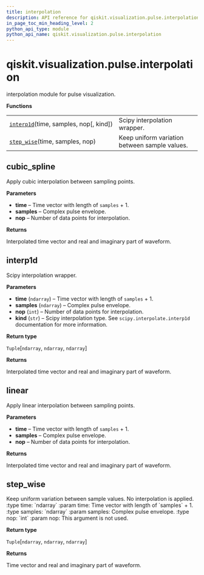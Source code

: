 ```yaml
---
title: interpolation
description: API reference for qiskit.visualization.pulse.interpolation
in_page_toc_min_heading_level: 2
python_api_type: module
python_api_name: qiskit.visualization.pulse.interpolation
---
```


<span id="module-qiskit.visualization.pulse.interpolation" />

<span id="qiskit-visualization-pulse-interpolation" />

# qiskit.visualization.pulse.interpolation

interpolation module for pulse visualization.

**Functions**

|                                                                                                                                                   |                                               |
| ------------------------------------------------------------------------------------------------------------------------------------------------- | --------------------------------------------- |
| [`interp1d`](#qiskit.visualization.pulse.interpolation.interp1d "qiskit.visualization.pulse.interpolation.interp1d")(time, samples, nop\[, kind]) | Scipy interpolation wrapper.                  |
| [`step_wise`](#qiskit.visualization.pulse.interpolation.step_wise "qiskit.visualization.pulse.interpolation.step_wise")(time, samples, nop)       | Keep uniform variation between sample values. |

## cubic\_spline

<Function id="qiskit.visualization.pulse.interpolation.cubic_spline" signature="cubic_spline(time: numpy.ndarray, samples: numpy.ndarray, nop: int, *, kind: str = 'cubic') → Tuple[numpy.ndarray, numpy.ndarray, numpy.ndarray]">
  Apply cubic interpolation between sampling points.

  **Parameters**

  *   **time** – Time vector with length of `samples` + 1.
  *   **samples** – Complex pulse envelope.
  *   **nop** – Number of data points for interpolation.

  **Returns**

  Interpolated time vector and real and imaginary part of waveform.
</Function>

## interp1d

<Function id="qiskit.visualization.pulse.interpolation.interp1d" github="https://github.com/qiskit/qiskit/tree/stable/0.16/qiskit/visualization/pulse/interpolation.py" signature="interp1d(time, samples, nop, kind='linear')">
  Scipy interpolation wrapper.

  **Parameters**

  *   **time** (`ndarray`) – Time vector with length of `samples` + 1.
  *   **samples** (`ndarray`) – Complex pulse envelope.
  *   **nop** (`int`) – Number of data points for interpolation.
  *   **kind** (`str`) – Scipy interpolation type. See `scipy.interpolate.interp1d` documentation for more information.

  **Return type**

  `Tuple`\[`ndarray`, `ndarray`, `ndarray`]

  **Returns**

  Interpolated time vector and real and imaginary part of waveform.
</Function>

## linear

<Function id="qiskit.visualization.pulse.interpolation.linear" signature="linear(time: numpy.ndarray, samples: numpy.ndarray, nop: int, *, kind: str = 'linear') → Tuple[numpy.ndarray, numpy.ndarray, numpy.ndarray]">
  Apply linear interpolation between sampling points.

  **Parameters**

  *   **time** – Time vector with length of `samples` + 1.
  *   **samples** – Complex pulse envelope.
  *   **nop** – Number of data points for interpolation.

  **Returns**

  Interpolated time vector and real and imaginary part of waveform.
</Function>

## step\_wise

<Function id="qiskit.visualization.pulse.interpolation.step_wise" github="https://github.com/qiskit/qiskit/tree/stable/0.16/qiskit/visualization/pulse/interpolation.py" signature="step_wise(time, samples, nop)">
  Keep uniform variation between sample values. No interpolation is applied. :type time: `ndarray` :param time: Time vector with length of `samples` + 1. :type samples: `ndarray` :param samples: Complex pulse envelope. :type nop: `int` :param nop: This argument is not used.

  **Return type**

  `Tuple`\[`ndarray`, `ndarray`, `ndarray`]

  **Returns**

  Time vector and real and imaginary part of waveform.
</Function>

